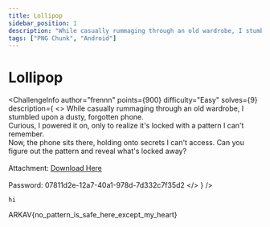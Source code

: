 ---
title: Lollipop
sidebar_position: 1
description: "While casually rummaging through an old wardrobe, I stumbled upon a dusty, forgotten phone. Curious, I powered it on, only to realize it's locked with a pattern I can't remember. Now, the phone sits there, holding onto secrets I can't access. Can you figure out the pattern and reveal what's locked away?"
tags: ["PNG Chunk", "Android"]
---


# Lollipop

<ChallengeInfo
  author="frennn"
  points={900}
  difficulty="Easy"
  solves={9}
  description={
  <>
    While casually rummaging through an old wardrobe, I stumbled upon a dusty, forgotten phone.
    <br />
    Curious, I powered it on, only to realize it's locked with a pattern I can't remember.
    <br />
    Now, the phone sits there, holding onto secrets I can't access. Can you figure out the pattern and reveal what's locked away?
    <br />
    <br />
    Attachment: <a href="https://drive.google.com/file/d/1ATnkuOnoEfzHNPt3vQYEyv6IRe9Vojts/view?usp=sharing">Download Here</a>
    <br />
    <br />
    Password: 07811d2e-12a7-40a1-978d-7d332c7f35d2
  </>
}
/>

```
hi
```


<FlagBox>ARKAV\{no_pattern_is_safe_here_except_my_heart\}</FlagBox>